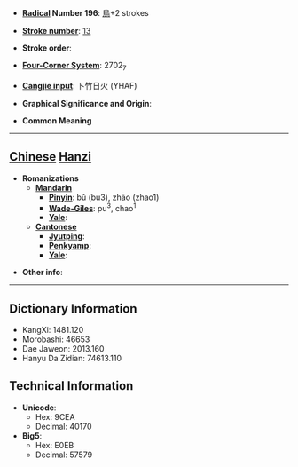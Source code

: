 * '''[[Wiktionary:Chinese radical index| Radical]] Number 196''': [[Wiktionary:Chinese radical index 鳥|鳥]]+2 strokes

* '''[[Wiktionary:Chinese total strokes index|Stroke number]]''': [[Wiktionary:Chinese total strokes index 13|13]]

* '''Stroke order''': 

* '''[[Wiktionary:Chinese four corner index|Four-Corner System]]''': 2702<sub>7</sub>

* '''[[Wiktionary:Chinese Cangjie index|Cangjie input]]''': 卜竹日火 (YHAF)

* '''Graphical Significance and Origin''': 

* '''Common Meaning'''

----

== [[Chinese]] [[Hanzi]] ==

* '''Romanizations'''
** '''[[Mandarin]]'''
*** '''[[Pinyin]]''': bǔ (bu3), zhāo (zhao1)
*** '''[[Wade-Giles]]''': pu<sup>3</sup>, chao<sup>1</sup>
*** '''[[Yale]]''': 
** '''[[Cantonese]]'''
*** '''[[Jyutping]]''':
*** '''[[Penkyamp]]''': 
*** '''[[Yale]]''': 

* '''Other info''': 

----

== Dictionary Information ==

* KangXi: 1481.120
* Morobashi: 46653
* Dae Jaweon: 2013.160
* Hanyu Da Zidian: 74613.110

== Technical Information ==

* '''Unicode''':
** Hex: 9CEA
** Decimal: 40170
* '''Big5''':
** Hex: E0EB
** Decimal: 57579